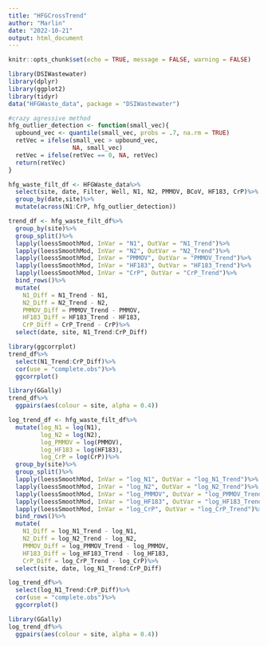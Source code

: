 ```yaml
---
title: "HFGCrossTrend"
author: "Marlin"
date: "2022-10-21"
output: html_document
---
```


```r
knitr::opts_chunk$set(echo = TRUE, message = FALSE, warning = FALSE)
```



```r
library(DSIWastewater)
library(dplyr)
library(ggplot2)
library(tidyr)
data("HFGWaste_data", package = "DSIWastewater")

```

```r

#crazy agressive method
hfg_outlier_detection <- function(small_vec){
  upbound_vec <- quantile(small_vec, probs = .7, na.rm = TRUE)
  retVec = ifelse(small_vec > upbound_vec,
                  NA, small_vec)
  retVec = ifelse(retVec == 0, NA, retVec)
  return(retVec)
}

hfg_waste_filt_df <- HFGWaste_data%>%
  select(site, date, Filter, Well, N1, N2, PMMOV, BCoV, HF183, CrP)%>%
  group_by(date,site)%>%
  mutate(across(N1:CrP, hfg_outlier_detection))
```

```r
trend_df <- hfg_waste_filt_df%>%
  group_by(site)%>%
  group_split()%>%
  lapply(loessSmoothMod, InVar = "N1", OutVar = "N1_Trend")%>%
  lapply(loessSmoothMod, InVar = "N2", OutVar = "N2_Trend")%>%
  lapply(loessSmoothMod, InVar = "PMMOV", OutVar = "PMMOV_Trend")%>%
  lapply(loessSmoothMod, InVar = "HF183", OutVar = "HF183_Trend")%>%
  lapply(loessSmoothMod, InVar = "CrP", OutVar = "CrP_Trend")%>%
  bind_rows()%>%
  mutate(
    N1_Diff = N1_Trend - N1,
    N2_Diff = N2_Trend - N2,
    PMMOV_Diff = PMMOV_Trend - PMMOV,
    HF183_Diff = HF183_Trend - HF183,
    CrP_Diff = CrP_Trend - CrP)%>%
  select(date, site, N1_Trend:CrP_Diff)

library(ggcorrplot)
trend_df%>%
  select(N1_Trend:CrP_Diff)%>%
  cor(use = "complete.obs")%>%
  ggcorrplot()
```

```r

library(GGally)
trend_df%>%
  ggpairs(aes(colour = site, alpha = 0.4))
```


```r
log_trend_df <- hfg_waste_filt_df%>%
  mutate(log_N1 = log(N1),
         log_N2 = log(N2),
         log_PMMOV = log(PMMOV),
         log_HF183 = log(HF183),
         log_CrP = log(CrP))%>%
  group_by(site)%>%
  group_split()%>%
  lapply(loessSmoothMod, InVar = "log_N1", OutVar = "log_N1_Trend")%>%
  lapply(loessSmoothMod, InVar = "log_N2", OutVar = "log_N2_Trend")%>%
  lapply(loessSmoothMod, InVar = "log_PMMOV", OutVar = "log_PMMOV_Trend")%>%
  lapply(loessSmoothMod, InVar = "log_HF183", OutVar = "log_HF183_Trend")%>%
  lapply(loessSmoothMod, InVar = "log_CrP", OutVar = "log_CrP_Trend")%>%
  bind_rows()%>%
  mutate(
    N1_Diff = log_N1_Trend - log_N1,
    N2_Diff = log_N2_Trend - log_N2,
    PMMOV_Diff = log_PMMOV_Trend - log_PMMOV,
    HF183_Diff = log_HF183_Trend - log_HF183,
    CrP_Diff = log_CrP_Trend - log_CrP)%>%
  select(site, date, log_N1_Trend:CrP_Diff)

log_trend_df%>%
  select(log_N1_Trend:CrP_Diff)%>%
  cor(use = "complete.obs")%>%
  ggcorrplot()

```

```r
library(GGally)
log_trend_df%>%
  ggpairs(aes(colour = site, alpha = 0.4))
```